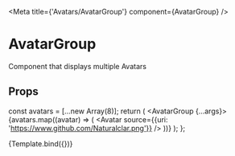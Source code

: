 
<Meta title={'Avatars/AvatarGroup'} component={AvatarGroup} />

# AvatarGroup

Component that displays multiple Avatars

## Props

<ArgsTable of={AvatarGroup} />

  const avatars = [...new Array(8)];
  return (
    <AvatarGroup {...args}>
      {avatars.map((avatar) => (
        <Avatar source={{uri: 'https://www.github.com/Naturalclar.png'}} />
      ))}
    </AvatarGroup>
  );
};

<Canvas>
  <Story
    name="Default"
    args={{
      source: {
        size: 30,
        uri: 'https://www.github.com/Naturalclar.png',
      },
    }}>
    {Template.bind({})}
  </Story>
</Canvas>
